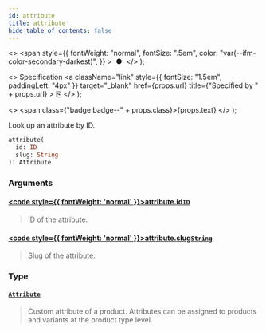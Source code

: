 ```yaml
---
id: attribute
title: attribute
hide_table_of_contents: false
---
```


  <>
    <span
      style={{
        fontWeight: "normal",
        fontSize: ".5em",
        color: "var(--ifm-color-secondary-darkest)",
      }}
    >
      &nbsp;●&nbsp;
    </span>
  </>
);

  <>
    Specification
    <a
      className="link"
      style={{ fontSize: "1.5em", paddingLeft: "4px" }}
      target="\_blank"
      href={props.url}
      title={"Specified by " + props.url}
    >
      ⎘
    </a>
  </>
);

  <>
    <span class={"badge badge--" + props.class}>{props.text}</span>
  </>
);

Look up an attribute by ID.

```graphql
attribute(
  id: ID
  slug: String
): Attribute
```

### Arguments

#### [<code style={{ fontWeight: 'normal' }}>attribute.<b>id</b></code>](#)<Bullet />[`ID`](../../api-reference/scalars/id) <Badge class="secondary" text="scalar"/>

> ID of the attribute.

#### [<code style={{ fontWeight: 'normal' }}>attribute.<b>slug</b></code>](#)<Bullet />[`String`](../../api-reference/scalars/string) <Badge class="secondary" text="scalar"/>

> Slug of the attribute.

### Type

#### [`Attribute`](../../api-reference/objects/attribute) <Badge class="secondary" text="object"/>

> Custom attribute of a product. Attributes can be assigned to products and variants at the product type level.
